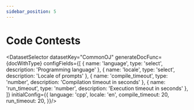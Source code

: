 ```yaml
---
sidebar_position: 5
---
```


# Code Contests

<DatasetSelector datasetKey="CommonOJ" generateDocFunc={docWithType} configFields={[
  { name: 'language', type: 'select', description: 'Programming language' },
  { name: 'locale', type: 'select', description: 'Locale of prompts' },
  { name: 'compile_timeout', type: 'number', description: 'Compilation timeout in seconds' },
  { name: 'run_timeout', type: 'number', description: 'Execution timeout in seconds' },
]} initialConfig={{
  language: 'cpp',
  locale: 'en',
  compile_timeout: 20,
  run_timeout: 20,
}}/>
